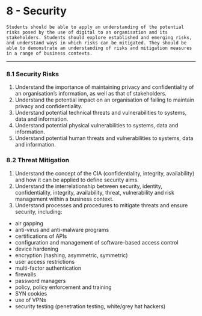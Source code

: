 # 8 - Security

```
Students should be able to apply an understanding of the potential risks posed by the use of digital to an organisation and its stakeholders. Students should explore established and emerging risks, and understand ways in which risks can be mitigated. They should be able to demonstrate an understanding of risks and mitigation measures in a range of business contexts.
```

---

### 8.1 Security Risks
1. Understand the importance of maintaining privacy and confidentiality of an organisation’s information, as well as that of stakeholders.
2. Understand the potential impact on an organisation of failing to maintain privacy and confidentiality.
3. Understand potential technical threats and vulnerabilities to systems, data and information.
4. Understand potential physical vulnerabilities to systems, data and information.
5. Understand potential human threats and vulnerabilities to systems, data and information.

### 8.2 Threat Mitigation
1. Understand the concept of the CIA (confidentiality, integrity, availability) and how it can be applied to define security aims.
2. Understand the interrelationship between security, identity, confidentiality, integrity, availability, threat, vulnerability and risk management within a business context.
3. Understand processes and procedures to mitigate threats and ensure security, including:
 - air gapping
 - anti-virus and anti-malware programs
 - certifications of APIs
 - configuration and management of software-based access control
 - device hardening
 - encryption (hashing, asymmetric, symmetric)
 - user access restrictions
 - multi-factor authentication
 - firewalls
 - password managers
 - policy, policy enforcement and training
 - SYN cookies
 - use of VPNs
 - security testing (penetration testing, white/grey hat hackers)
